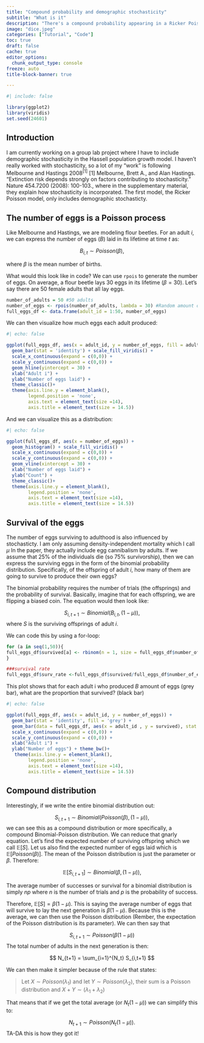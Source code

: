 ```yaml
---
title: "Compound probability and demographic stochasticity"
subtitle: "What is it"
description: "There's a compound probability appearing in a Ricker Poisson model! Oh no!"
image: "dice.jpeg"
categories: ["Tutorial", "Code"]
toc: true
draft: false
cache: true
editor_options: 
  chunk_output_type: console
freeze: auto
title-block-banner: true

---
```


```r
#| include: false

library(ggplot2)
library(viridis)
set.seed(24601)
```

## Introduction

I am currently working on a group lab project where I have to include demographic stochasticity in the Hassell population growth model. I haven't really worked with stochasticity, so a lot of my "work" is following Melbourne and Hastings 2008^[1]^ [[1] Melbourne, Brett A., and Alan Hastings. "Extinction risk depends strongly on factors contributing to stochasticity." Nature 454.7200 (2008): 100-103.]{.aside}, where in the supplementary material, they  explain how stochasticity is incorporated. The first model, the Ricker Poisson model, only includes demographic stochasticty.

## The number of eggs is a Poisson process
Like Melbourne and Hastings, we are modeling flour beetles. For an adult $i$, we can express the number of eggs ($B$) laid in its lifetime at time $t$ as:

$$
B_{i,t} \sim Poisson(\beta),
$$

where $\beta$ is the mean number of births. 

What would this look like in code? We can use `rpois` to generate the number of eggs. On average, a flour beetle lays 30 eggs in its lifetime ($\beta = 30$). Let's say there are 50 female adults that all lay eggs.

```r
number_of_adults = 50 #50 adults
number_of_eggs <- rpois(number_of_adults, lambda = 30) #Random amount of eggs
full_eggs_df <- data.frame(adult_id = 1:50, number_of_eggs)
```

We can then visualize how much eggs each adult produced:
```r
#| echo: false

ggplot(full_eggs_df, aes(x = adult_id, y = number_of_eggs, fill = adult_id)) + 
  geom_bar(stat = 'identity') + scale_fill_viridis() + 
  scale_x_continuous(expand = c(0,0)) +
  scale_y_continuous(expand = c(0,0)) + 
  geom_hline(yintercept = 30) +
  xlab("Adult i") + 
  ylab("Number of eggs laid") + 
  theme_classic()+
  theme(axis.line.y = element_blank(),
        legend.position = 'none',
        axis.text = element_text(size =14),
        axis.title = element_text(size = 14.5))

```

And we can visualize this as a distribution:

```r
#| echo: false

ggplot(full_eggs_df, aes(x = number_of_eggs)) + 
  geom_histogram() + scale_fill_viridis() + 
  scale_x_continuous(expand = c(0,0)) +
  scale_y_continuous(expand = c(0,0)) + 
  geom_vline(xintercept = 30) +
  xlab("Number of eggs laid") + 
  ylab("Count") + 
  theme_classic()+
  theme(axis.line.y = element_blank(),
        legend.position = 'none',
        axis.text = element_text(size =14),
        axis.title = element_text(size = 14.5))
```


## Survival of the eggs

The number of eggs surviving to adulthood is also influenced by stochasticty. I am only assuming density-independent mortality which I call $\mu$ [In the paper, they actually include egg cannibalism by adults]{.aside}. If we assume that 25% of the individuals die (so 75% survivorship), then we can express the surviving eggs in the form of the binomial probability distribution. Specifically, of the offspring of adult $i$, how many of them are going to survive to produce their own eggs?

The binomial probability requires the number of trials (the offsprings) and the probability of survival. Basically, imagine that for each offspring, we are flipping a biased coin. The equation would then look like:

$$
S_{i,t+1} \sim Binomial(B_{i,t}, (1- \mu) ),
$$
where $S$ is the surviving offsprings of adult $i$.

We can code this by using a for-loop: 

```r
for (a in seq(1,50)){
full_eggs_df$survived[a] <- rbinom(n = 1, size = full_eggs_df$number_of_eggs[a], prob = 0.75)
}

###survival rate
full_eggs_df$surv_rate <-full_eggs_df$survived/full_eggs_df$number_of_eggs 

```

This plot shows that for each adult i who produced $B$ amount of eggs (grey bar), what are the proportion that survived? (black bar)

```r
#| echo: false

ggplot(full_eggs_df, aes(x = adult_id, y = number_of_eggs)) + 
  geom_bar(stat = 'identity', fill = 'grey') + 
  geom_bar(data = full_eggs_df, aes(x = adult_id , y = survived), stat = 'identity', fill = 'black') + 
  scale_x_continuous(expand = c(0,0)) +
  scale_y_continuous(expand = c(0,0)) + 
  xlab("Adult i") + 
  ylab("Number of eggs") + theme_bw()+
   theme(axis.line.y = element_blank(),
        legend.position = 'none',
        axis.text = element_text(size =14),
        axis.title = element_text(size = 14.5))

```

## Compound distribution

Interestingly, if we write the entire binomial distribution out:

$$
S_{i,t+1} \sim Binomial(Poisson(\beta), (1- \mu)),
$$
we can see this as a compound distribution or more specifically, a compound Binomial-Poisson distribution. We can reduce that gnarly equation. Let's find the expected number of surviving offspring which we call $\mathbb{E}[S]$. Let us also find the expected number of eggs laid which is $\mathbb{E}[Poisson(\beta)]$. The mean of the Poisson distribution is just the parameter or $\beta$. Therefore:

$$
\mathbb{E} [S_{i,t+1}] \sim Binomial(\beta, (1- \mu)),
$$


The average number of successes or survival for a binomial distribution is simply $np$ where $n$ is the number of trials and $p$ is the probability of success.

Therefore, $\mathbb{E}[S] = \beta (1- \mu)$. This is saying the average number of eggs that will survive to lay the next generation is $\beta (1 - \mu)$. Because this is the average, we can then use the Poisson distribution (Rember, the expectation of the Poisson distribution is its parameter). We can then say that 

$$
S_{i,t+1}  \sim Poisson(\beta(1- \mu))
$$
The total number of adults in the next generation is then:

$$
N_{t+1} = \sum_{i=1}^{N_t} S_{i,t+1}
$$

We can then make it simpler because of the rule that states: 

> Let $X \sim Poisson(\lambda_1)$ and let $Y \sim Poisson(\lambda_2)$, their sum is a Poisson distribution and $X+Y \sim (\lambda_1 + \lambda_2)$

That means that if we get the total average (or $N_t (1- \mu)$) we can simplify this to:

$$
N_{t+1} \sim Poisson (N_t (1- \mu)).
$$
TA-DA this is how they got it!